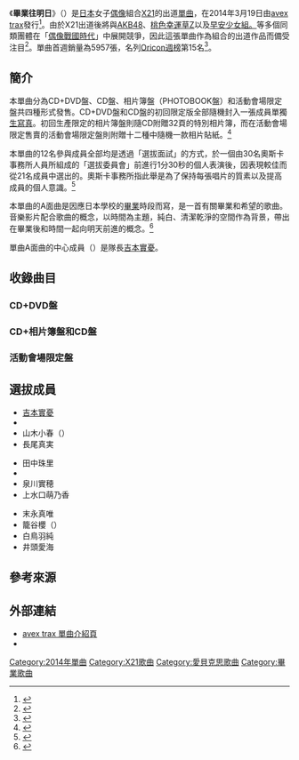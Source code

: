 {{Infobox Single 
| Name            = 畢業往明日<br>（{{lang|ja|明日への卒業}}）
| Artist          = [[X21|X21]]
| Album           = 
| Cover           = x21_1st.jpg
| Caption        = CD+DVD版封面
| A-side          =畢業往明日
| B-side          = 永遠×悲傷
| Released        = {{flagicon|JPN}} 2014年3月19日
| Format          = [[單曲|單曲]]
| Recorded        = 
| Genre           = [[J-POP|J-POP]]
| Length          = 18分10秒
| Label           = [[愛貝克思|avex trax]]
| Writer          = 
| Producer        = [[奧斯卡傳播|奧斯卡傳播]]
| Certification   =
| Chart position  = *[[Oricon公信榜|Oricon公信榜]]：
**單曲週榜第15名<small>（5,957張）</small><ref name="chart"/>
| Last single     = －
| This single     = '''畢業往明日'''<br/>（2014年）
| Next single    = [[戀愛之夏！|戀愛之夏！]]<br/>（2014年）
| Misc = 
}}

《'''畢業往明日'''》（{{jp|j=明日への卒業|hg=あすへのそつぎょう|rm=Asu e no Sotsugyō|lead=yes}}）是[[日本|日本]]女子[[日本偶像|偶像]]組合[[X21|X21]]的出道[[單曲|單曲]]，在2014年3月19日由[[愛貝克思|avex trax]]發行<ref name=debut>{{cite web|script-title=ja:国民的美少女ファイナリストによるユニット X21、CDデビュー決定|url=http://www.musicman-net.com/artist/32721.html|publisher=musicman|accessdate=2014-04-28|date=2014-01-24|archive-url=https://web.archive.org/web/20140202142354/http://www.musicman-net.com/artist/32721.html|archive-date=2014-02-02|dead-url=yes}}</ref>。由於X21出道後將與[[AKB48|AKB48]]、[[桃色幸運草Z|桃色幸運草Z]]以及[[早安少女組。|早安少女組。]]等多個同類團體在「[[日本流行音樂#偶像戰國時代（2010年－）|偶像戰國時代]]」中展開競爭，因此這張單曲作為組合的出道作品而備受注目<ref>{{cite web|script-title=ja:国民的美少女ユニット「Ｘ２１」登場！|url=http://sankei.jp.msn.com/entertainments/news/130129/ent13012908290004-n1.htm|publisher=MSN産経ニュース|accessdate=2014-05-04|date=2013-01-29|deadurl=yes|archiveurl=https://web.archive.org/web/20140302030025/http://sankei.jp.msn.com/entertainments/news/130129/ent13012908290004-n1.htm|archivedate=2014-03-02}}</ref>。單曲首週銷量為5957張，名列[[Oricon公信榜|Oricon週榜]]第15名<ref name="chart">{{cite web|script-title=ja:CDシングル 週間ランキング-音楽ランキング |url=http://www.oricon.co.jp/rank/js/w/2014-03-31/more/3/ |publisher=Oricon |accessdate=2014-05-01 |archiveurl=https://web.archive.org/web/20140327085253/http://www.oricon.co.jp/rank/js/w/2014-03-31/more/3/ |archivedate=2014-03-27 |deadurl=yes }}</ref>。

==簡介==
本單曲分為CD+DVD盤、CD盤、相片簿盤（PHOTOBOOK盤）和活動會場限定盤共四種形式發售。CD+DVD盤和CD盤的初回限定版全部隨機封入一張成員單獨[[生寫真|生寫真]]。初回生產限定的相片簿盤則隨CD附贈32頁的特別相片簿，而在活動會場限定售賣的活動會場限定盤則附贈十二種中隨機一款相片貼紙。<ref>{{Cite web|script-title=ja:次世代アイドルユニット･X21「明日への卒業」でCDデビュー! 半数12人を選抜|work=マイナビニュース|url=http://news.mynavi.jp/news/2014/01/24/187/|accessdate=2014-01-24|archive-date=2014-02-02|archive-url=https://web.archive.org/web/20140202161731/http://news.mynavi.jp/news/2014/01/24/187/|dead-url=no}}</ref>

本單曲的12名參與成員全部均是透過「選拔面試」的方式，於一個由30名奧斯卡事務所人員所組成的「選拔委員會」前進行1分30秒的個人表演後，因表現較佳而從21名成員中選出的。奧斯卡事務所指此舉是為了保持每張唱片的質素以及提高成員的個人意識。<ref>{{cite web|script-title=ja:オスカー美少女ユニット「X21」がCDデビュー　21人のメンバーが半減？|url=http://www.oricon.co.jp/news/2033308/full/|publisher=[[Oricon|Oricon]]|accessdate=2014-04-28|date=2014-01-24|archive-date=2014-04-03|archive-url=https://web.archive.org/web/20140403093541/http://www.oricon.co.jp/news/2033308/full/|dead-url=no}}</ref>

本單曲的A面曲是因應日本學校的[[畢業|畢業]]時段而寫，是一首有關畢業和希望的歌曲。音樂影片配合歌曲的概念，以時間為主題，純白、清潔乾淨的空間作為背景，帶出在畢業後和時間一起向明天前進的概念。<ref>{{cite web|script-title=ja:10万人から選ばれた国民的美少女ユニットX21、デビュー曲「明日への卒業」ミュージックビデオ遂に公開!!|url=http://idolwacha.com/news/ed03-140212-01/|publisher=アイドルわちゃわちゃ|accessdate=2014-05-04|archive-date=2014-05-04|archive-url=https://web.archive.org/web/20140504205439/http://idolwacha.com/news/ed03-140212-01/|dead-url=no}}</ref>

單曲A面曲的中心成員（{{lang|ja|センター}}）是隊長[[吉本實憂|吉本實憂]]。

==收錄曲目==
=== CD+DVD盤 ===
{{tracklist
| collapsed       = 
| headline        = CD
| extra_column    = 編曲
| total_length    = 

| all_writing     = 
| all_lyrics      = 
| all_music       = 
| all_arrangements= 

| title1          = 畢業往明日（{{lang|ja|明日への卒業}}）
| note1           = 
| writer1         = 
| lyrics1         = Mio Aoyama
| music1          = 大西克巳
| extra1          = 大西克巳
| length1         = 4:59

| title2          = 永遠×悲傷（{{lang|ja|エイエン×セツナ}}）
| note2           = 
| writer2         = 
| lyrics2         = {{link-ja|六見純代|六ツ見純代}}
| music2          = {{link-ja|渡邊和紀|渡辺和紀}}
| extra2          = 渡邊和紀
| length2         = 4:06

| title3          = 畢業往明日（off vocal ver）
| note3           = 
| writer3         = 
| lyrics3         = 
| music3          = 
| extra3          = 
| length3         = 4:59

| title4          = 永遠×悲傷（off vocal ver） 
| note4           = 
| writer4         = 
| lyrics4         = 
| music4          = 
| extra4          = 
| length4         = 4:06
}}

{{tracklist
| collapsed       = 
| headline        = DVD
| total_length    = 

| title1          = 畢業往明日（MUSIC VIDEO）
| note1           = 
| writer1         = 
| lyrics1         = 
| music1          = 
| extra1          = 
| length1         = 

| title2          = 畢業往明日（MUSIC VIDEO off shot）
| note2           = 
| writer2         = 
| lyrics2         = 
| music2          = 
| extra2          = 
| length2         = 
}}

=== CD+相片簿盤和CD盤 ===
{{tracklist
| collapsed       = 
| headline        = CD
| extra_column    = 編曲
| total_length    = 

| all_writing     = 
| all_lyrics      = 
| all_music       = 
| all_arrangements= 

| title1          = 畢業往明日
| note1           = 
| writer1         = 
| lyrics1         = Mio Aoyama
| music1          = 大西克巳
| extra1          = 大西克巳
| length1         = 4:59

| title2          = 永遠×悲傷
| note2           = 
| writer2         = 
| lyrics2         = 六見純代
| music2          = 渡邊和紀
| extra2          = 渡邊和紀
| length2         = 4:06

| title3          = 畢業往明日（off vocal ver）
| note3           = 
| writer3         = 
| lyrics3         = 
| music3          = 
| extra3          = 
| length3         = 4:59

| title4          = 永遠×悲傷（off vocal ver） 
| note4           = 
| writer4         = 
| lyrics4         = 
| music4          = 
| extra4          = 
| length4         = 4:06
}}

=== 活動會場限定盤 ===
{{tracklist
| collapsed       = 
| headline        = CD
| extra_column    = 編曲
| total_length    = 

| all_writing     = 
| all_lyrics      = 
| all_music       = 
| all_arrangements= 

| title1          = 畢業往明日
| note1           = 
| writer1         = 
| lyrics1         = Mio Aoyama
| music1          = 大西克巳
| extra1          = 大西克巳
| length1         = 4:59

| title2          = 畢業往明日（off vocal ver）
| note2           = 
| writer2         = 
| lyrics2         = 
| music2          =
| extra2          = 
| length2         = 4:59
}}

== 選拔成員 ==
{{Col-begin}}
{{Col-4}}
* [[吉本實憂|吉本實憂]]
* {{link-ja|小澤奈奈花|小澤奈々花}}
* 山木小春（{{lang|ja|山木コハル}}）
* 長尾真実
{{Col-4}}
* 田中珠里
* {{link-ja|若山綾乃|若山あやの}}
* 泉川實穂
* 上水口萌乃香
{{Col-4}}
* 末永真唯
* 籠谷櫻（{{lang|ja|籠谷さくら}}）
* 白鳥羽純
* 井頭愛海
{{Col-end}}

== 參考來源 ==
{{reflist}}

== 外部連結 ==
*[http://avex.jp/x21/discography/ avex trax 單曲介紹頁] {{Wayback|url=http://avex.jp/x21/discography/ |date=20140504191905 }} {{ja}}
*{{youtube|SYcLdzn9QcE|畢業往明日 YouTube特別MV}}

{{DEFAULTSORT:Asu he no sotsugyou}}
[[Category:2014年單曲|Category:2014年單曲]]
[[Category:X21歌曲|Category:X21歌曲]]
[[Category:愛貝克思歌曲|Category:愛貝克思歌曲]]
[[Category:畢業歌曲|Category:畢業歌曲]]